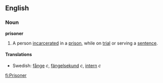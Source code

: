 ==English==
===Noun===
{{wikipedia}}
'''prisoner'''
# A person [[incarcerate]]d in a [[prison]], while on [[trial]] or serving a [[sentence]].
====Translations====
*Swedish: [[fånge]] ''c'', [[fängelsekund]] ''c'', [[intern]] ''c''
[[fi:Prisoner]]